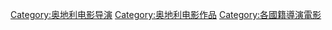 [[Category:奥地利电影导演|Category:奥地利电影导演]]
[[Category:奥地利电影作品|Category:奥地利电影作品]]
[[Category:各國籍導演電影|Category:各國籍導演電影]]